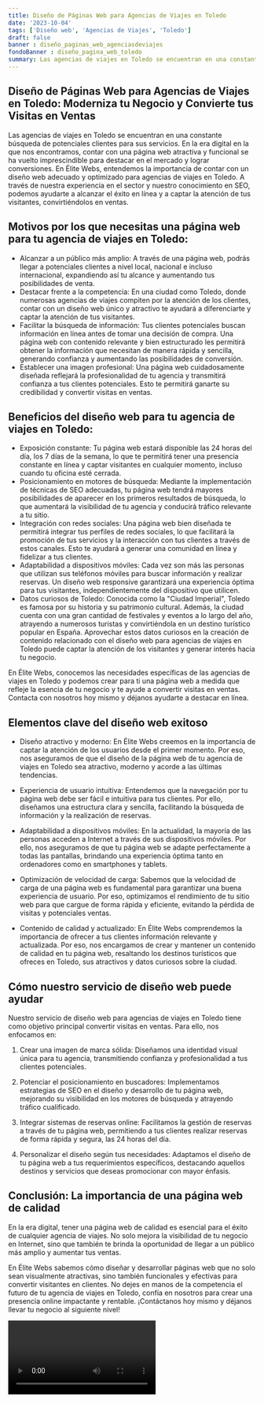 ```yaml
---
title: Diseño de Páginas Web para Agencias de Viajes en Toledo
date: '2023-10-04'
tags: ['Diseño web', 'Agencias de Viajes', 'Toledo']
draft: false
banner : diseño_paginas_web_agenciasdeviajes
fondoBanner : diseño_pagina_web_toledo
summary: Las agencias de viajes en Toledo se encuentran en una constante búsqueda de potenciales clientes para sus servicios. En la era digital en la que nos encontramos, contar con una página web atractiva y funcional se ha vuelto imprescindible para destacar en el mercado y lograr conversiones. En Élite Webs, entendemos la importancia de contar con un diseño web adecuado y optimizado para agencias de viajes en Toledo. A través de nuestra experiencia en el sector y nuestro conocimiento en SEO, podemos ayudarte a alcanzar el éxito en línea y a captar la atención de tus visitantes, convirtiéndolos en ventas.
---
```


## Diseño de Páginas Web para Agencias de Viajes en Toledo: Moderniza tu Negocio y Convierte tus Visitas en Ventas

Las agencias de viajes en Toledo se encuentran en una constante búsqueda de potenciales clientes para sus servicios. En la era digital en la que nos encontramos, contar con una página web atractiva y funcional se ha vuelto imprescindible para destacar en el mercado y lograr conversiones. En Élite Webs, entendemos la importancia de contar con un diseño web adecuado y optimizado para agencias de viajes en Toledo. A través de nuestra experiencia en el sector y nuestro conocimiento en SEO, podemos ayudarte a alcanzar el éxito en línea y a captar la atención de tus visitantes, convirtiéndolos en ventas.

## Motivos por los que necesitas una página web para tu agencia de viajes en Toledo:

- Alcanzar a un público más amplio: A través de una página web, podrás llegar a potenciales clientes a nivel local, nacional e incluso internacional, expandiendo así tu alcance y aumentando tus posibilidades de venta.
- Destacar frente a la competencia: En una ciudad como Toledo, donde numerosas agencias de viajes compiten por la atención de los clientes, contar con un diseño web único y atractivo te ayudará a diferenciarte y captar la atención de tus visitantes.
- Facilitar la búsqueda de información: Tus clientes potenciales buscan información en línea antes de tomar una decisión de compra. Una página web con contenido relevante y bien estructurado les permitirá obtener la información que necesitan de manera rápida y sencilla, generando confianza y aumentando las posibilidades de conversión.
- Establecer una imagen profesional: Una página web cuidadosamente diseñada reflejará la profesionalidad de tu agencia y transmitirá confianza a tus clientes potenciales. Esto te permitirá ganarte su credibilidad y convertir visitas en ventas.

## Beneficios del diseño web para tu agencia de viajes en Toledo:

- Exposición constante: Tu página web estará disponible las 24 horas del día, los 7 días de la semana, lo que te permitirá tener una presencia constante en línea y captar visitantes en cualquier momento, incluso cuando tu oficina esté cerrada.
- Posicionamiento en motores de búsqueda: Mediante la implementación de técnicas de SEO adecuadas, tu página web tendrá mayores posibilidades de aparecer en los primeros resultados de búsqueda, lo que aumentará la visibilidad de tu agencia y conducirá tráfico relevante a tu sitio.
- Integración con redes sociales: Una página web bien diseñada te permitirá integrar tus perfiles de redes sociales, lo que facilitará la promoción de tus servicios y la interacción con tus clientes a través de estos canales. Esto te ayudará a generar una comunidad en línea y fidelizar a tus clientes.
- Adaptabilidad a dispositivos móviles: Cada vez son más las personas que utilizan sus teléfonos móviles para buscar información y realizar reservas. Un diseño web responsive garantizará una experiencia óptima para tus visitantes, independientemente del dispositivo que utilicen.
- Datos curiosos de Toledo: Conocida como la "Ciudad Imperial", Toledo es famosa por su historia y su patrimonio cultural. Además, la ciudad cuenta con una gran cantidad de festivales y eventos a lo largo del año, atrayendo a numerosos turistas y convirtiéndola en un destino turístico popular en España. Aprovechar estos datos curiosos en la creación de contenido relacionado con el diseño web para agencias de viajes en Toledo puede captar la atención de los visitantes y generar interés hacia tu negocio.

En Élite Webs, conocemos las necesidades específicas de las agencias de viajes en Toledo y podemos crear para ti una página web a medida que refleje la esencia de tu negocio y te ayude a convertir visitas en ventas. Contacta con nosotros hoy mismo y déjanos ayudarte a destacar en línea.

<GifSeo />

<Cta />

## Elementos clave del diseño web exitoso

- Diseño atractivo y moderno: En Élite Webs creemos en la importancia de captar la atención de los usuarios desde el primer momento. Por eso, nos aseguramos de que el diseño de la página web de tu agencia de viajes en Toledo sea atractivo, moderno y acorde a las últimas tendencias.

- Experiencia de usuario intuitiva: Entendemos que la navegación por tu página web debe ser fácil e intuitiva para tus clientes. Por ello, diseñamos una estructura clara y sencilla, facilitando la búsqueda de información y la realización de reservas.

- Adaptabilidad a dispositivos móviles: En la actualidad, la mayoría de las personas acceden a Internet a través de sus dispositivos móviles. Por ello, nos aseguramos de que tu página web se adapte perfectamente a todas las pantallas, brindando una experiencia óptima tanto en ordenadores como en smartphones y tablets.

- Optimización de velocidad de carga: Sabemos que la velocidad de carga de una página web es fundamental para garantizar una buena experiencia de usuario. Por eso, optimizamos el rendimiento de tu sitio web para que cargue de forma rápida y eficiente, evitando la pérdida de visitas y potenciales ventas.

- Contenido de calidad y actualizado: En Élite Webs comprendemos la importancia de ofrecer a tus clientes información relevante y actualizada. Por eso, nos encargamos de crear y mantener un contenido de calidad en tu página web, resaltando los destinos turísticos que ofreces en Toledo, sus atractivos y datos curiosos sobre la ciudad.

## Cómo nuestro servicio de diseño web puede ayudar

Nuestro servicio de diseño web para agencias de viajes en Toledo tiene como objetivo principal convertir visitas en ventas. Para ello, nos enfocamos en:

1. Crear una imagen de marca sólida: Diseñamos una identidad visual única para tu agencia, transmitiendo confianza y profesionalidad a tus clientes potenciales.

2. Potenciar el posicionamiento en buscadores: Implementamos estrategias de SEO en el diseño y desarrollo de tu página web, mejorando su visibilidad en los motores de búsqueda y atrayendo tráfico cualificado.

3. Integrar sistemas de reservas online: Facilitamos la gestión de reservas a través de tu página web, permitiendo a tus clientes realizar reservas de forma rápida y segura, las 24 horas del día.

4. Personalizar el diseño según tus necesidades: Adaptamos el diseño de tu página web a tus requerimientos específicos, destacando aquellos destinos y servicios que deseas promocionar con mayor énfasis.

## Conclusión: La importancia de una página web de calidad

En la era digital, tener una página web de calidad es esencial para el éxito de cualquier agencia de viajes. No solo mejora la visibilidad de tu negocio en Internet, sino que también te brinda la oportunidad de llegar a un público más amplio y aumentar tus ventas.

En Élite Webs sabemos cómo diseñar y desarrollar páginas web que no solo sean visualmente atractivas, sino también funcionales y efectivas para convertir visitantes en clientes. No dejes en manos de la competencia el futuro de tu agencia de viajes en Toledo, confía en nosotros para crear una presencia online impactante y rentable. ¡Contáctanos hoy mismo y déjanos llevar tu negocio al siguiente nivel!

<Video />

<CtaBot job='Agencias de Viajes' city='Toledo'/>

<Gmaps query='Toledo+españa+maps' />